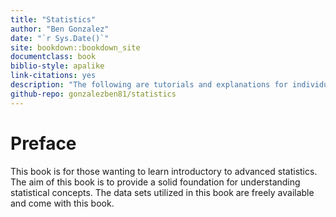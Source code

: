 ```yaml
--- 
title: "Statistics"
author: "Ben Gonzalez"
date: "`r Sys.Date()`"
site: bookdown::bookdown_site
documentclass: book
biblio-style: apalike
link-citations: yes
description: "The following are tutorials and explanations for individuals who are beginners to statistics."
github-repo: gonzalezben81/statistics
---
```



# Preface {-}

This book is for those wanting to learn introductory to advanced statistics. The aim of this book is to provide a solid foundation for understanding statistical concepts. The data sets utilized in this book are freely available and come with this book. 